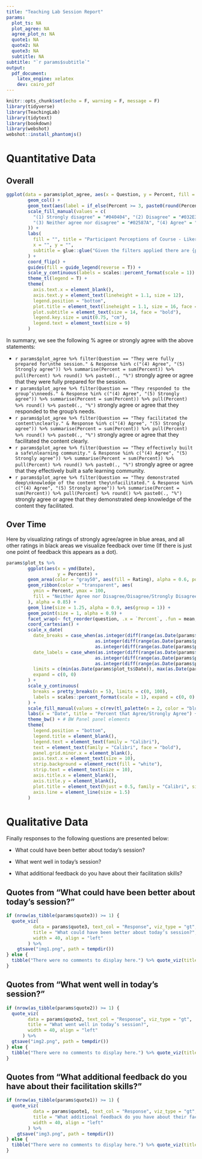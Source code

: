 ```yaml
---
title: "Teaching Lab Session Report"
params:
  plot_ts: NA
  plot_agree: NA
  agree_plot_n: NA
  quote1: NA
  quote2: NA
  quote3: NA
  subtitle: NA
subtitle: "`r params$subtitle`"
output: 
  pdf_document:
    latex_engine: xelatex
    dev: cairo_pdf
---
```


```r
knitr::opts_chunk$set(echo = F, warning = F, message = F)
library(tidyverse)
library(TeachingLab)
library(tidytext)
library(bookdown)
library(webshot)
webshot::install_phantomjs()
```

<!-- \fontspec{calibri} -->

# Quantitative Data

## Overall

```r
ggplot(data = params$plot_agree, aes(x = Question, y = Percent, fill = factor(Response))) +
        geom_col() +
        geom_text(aes(label = if_else(Percent >= 3, paste0(round(Percent), "%"), "")), position = position_stack(vjust = 0.5)) +
        scale_fill_manual(values = c(
          "(1) Strongly disagree" = "#040404", "(2) Disagree" = "#032E3F",
          "(3) Neither agree nor disagree" = "#02587A", "(4) Agree" = "#0182B4", "(5) Strongly agree" = "#00ACF0"
        )) +
        labs(
          fill = "", title = "Participant Perceptions of Course - Likert Scale Questions",
          x = "", y = "",
          subtitle = glue::glue("Given the filters applied there are {params$agree_plot_n} responses")
        ) +
        coord_flip() +
        guides(fill = guide_legend(reverse = T)) +
        scale_y_continuous(labels = scales::percent_format(scale = 1)) +
        theme_tl(legend = T) +
        theme(
          axis.text.x = element_blank(),
          axis.text.y = element_text(lineheight = 1.1, size = 12),
          legend.position = "bottom",
          plot.title = element_text(lineheight = 1.1, size = 16, face = "bold"),
          plot.subtitle = element_text(size = 14, face = "bold"),
          legend.key.size = unit(0.75, "cm"),
          legend.text = element_text(size = 9)
        )
```

\newpage

In summary, we see the following % agree or strongly agree with the above statements:

- `r params$plot_agree %>% filter(Question == "They were fully prepared for\nthe session." & Response %in% c("(4) Agree", "(5) Strongly agree")) %>% summarise(Percent = sum(Percent)) %>% pull(Percent) %>% round() %>% paste0(., "%")` strongly agree or agree that they were fully prepared for the session.
- `r params$plot_agree %>% filter(Question == "They responded to the group’s\nneeds." & Response %in% c("(4) Agree", "(5) Strongly agree")) %>% summarise(Percent = sum(Percent)) %>% pull(Percent) %>% round() %>% paste0(., "%")` strongly agree or agree that they responded to the group's needs.
- `r params$plot_agree %>% filter(Question == "They facilitated the content\nclearly." & Response %in% c("(4) Agree", "(5) Strongly agree")) %>% summarise(Percent = sum(Percent)) %>% pull(Percent) %>% round() %>% paste0(., "%")` strongly agree or agree that they facilitated the content clearly.
- `r params$plot_agree %>% filter(Question == "They effectively built a safe\nlearning community." & Response %in% c("(4) Agree", "(5) Strongly agree")) %>% summarise(Percent = sum(Percent)) %>% pull(Percent) %>% round() %>% paste0(., "%")` strongly agree or agree that they effectively built a safe learning community.
- `r params$plot_agree %>% filter(Question == "They demonstrated deep\nknowledge of the content they\nfacilitated." & Response %in% c("(4) Agree", "(5) Strongly agree")) %>% summarise(Percent = sum(Percent)) %>% pull(Percent) %>% round() %>% paste0(., "%")` strongly agree or agree that they demonstrated deep knowledge of the content they facilitated.

## Over Time

Here by visualizing ratings of strongly agree/agree in blue areas, and all other ratings in black areas we visualize feedback over time (If there is just one point of feedback this appears as a dot).

```r
params$plot_ts %>%
        ggplot(aes(x = ymd(Date),
                   y = Percent)) +
        geom_area(color = "gray50", aes(fill = Rating), alpha = 0.6, position = position_identity()) + # position_identity is absolutely necessary here, not sure why
        geom_ribbon(color = "transparent", aes(
          ymin = Percent, ymax = 100,
          fill = "Neither Agree nor Disagree/Disagree/Strongly Disagree"
        ), alpha = 0.85) +
        geom_line(size = 1.25, alpha = 0.9, aes(group = 1)) +
        geom_point(size = 1, alpha = 0.9) +
        facet_wrap(~ fct_reorder(question, .x = `Percent`, .fun = mean, .desc = T)) +
        coord_cartesian() +
        scale_x_date(
          date_breaks = case_when(as.integer(diff(range(as.Date(params$plot_ts$Date)))) >= 30 ~ "1 month",
                                 as.integer(diff(range(as.Date(params$plot_ts$Date)))) >= 14 & as.integer(diff(range(as.Date(params$plot_ts$Date)))) < 30 ~ "1 week",
                                 as.integer(diff(range(as.Date(params$plot_ts$Date)))) < 14 ~ "1 day"),
          date_labels = case_when(as.integer(diff(range(as.Date(params$plot_ts$Date)))) >= 30 ~ "%b",
                                 as.integer(diff(range(as.Date(params$plot_ts$Date)))) >= 14 & as.integer(diff(range(as.Date(params$plot_ts$Date)))) < 30 ~ "%W",
                                 as.integer(diff(range(as.Date(params$plot_ts$Date)))) < 14 ~ "%d"),
          limits = c(min(as.Date(params$plot_ts$Date)), max(as.Date(params$plot_ts$Date))),
          expand = c(0, 0)
        ) +
        scale_y_continuous(
          breaks = pretty_breaks(n = 5), limits = c(0, 100),
          labels = scales::percent_format(scale = 1), expand = c(0, 0)
        ) +
        scale_fill_manual(values = c(rev(tl_palette(n = 2, color = "blue", theme = "dark")))) +
        labs(x = "Date", title = "Percent that Agree/Strongly Agree") +
        theme_bw() + # BW Panel panel elements
        theme(
          legend.position = "bottom",
          legend.title = element_blank(),
          legend.text = element_text(family = "Calibri"),
          text = element_text(family = "Calibri", face = "bold"),
          panel.grid.minor.x = element_blank(),
          axis.text.x = element_text(size = 10),
          strip.background = element_rect(fill = "white"),
          strip.text = element_text(size = 10),
          axis.title.x = element_blank(),
          axis.title.y = element_blank(),
          plot.title = element_text(hjust = 0.5, family = "Calibri", size = 16, face = "bold"),
          axis.line = element_line(size = 1.5)
        )
```

# Qualitative Data

Finally responses to the following questions are presented below:

- What could have been better about today's session?

- What went well in today's session?

- What additional feedback do you have about their facilitation skills?

## Quotes from "What could have been better about today's session?"

```r
if (nrow(as_tibble(params$quote3)) >= 1) { 
  quote_viz(
          data = params$quote3, text_col = "Response", viz_type = "gt",
          title = "What could have been better about today’s session?",
          width = 40, align = "left"
        ) %>%
    gtsave("img1.png", path = tempdir())
} else {
  tibble("There were no comments to display here.") %>% quote_viz(title = "Nothing", width = 40) %>% gtsave("nothing_image.png", path = tempdir())
}
```

## Quotes from "What went well in today's session?"

```r
if (nrow(as_tibble(params$quote2)) >= 1) { 
  quote_viz(
        data = params$quote2, text_col = "Response", viz_type = "gt",
        title = "What went well in today’s session?",
        width = 40, align = "left"
      ) %>%
  gtsave("img2.png", path = tempdir())
} else {
  tibble("There were no comments to display here.") %>% quote_viz(title = "Nothing", width = 40) %>% gtsave("nothing_image.png", path = tempdir())
}
```

## Quotes from "What additional feedback do you have about their facilitation skills?"

```r
if (nrow(as_tibble(params$quote1)) >= 1) { 
  quote_viz(
          data = params$quote1, text_col = "Response", viz_type = "gt",
          title = "What additional feedback do you have about their facilitation skills?",
          width = 40, align = "left"
        ) %>%
    gtsave("img3.png", path = tempdir())
} else {
  tibble("There were no comments to display here.") %>% quote_viz(title = "Nothing", width = 40) %>% gtsave("nothing_image.png", path = tempdir())
}
```
